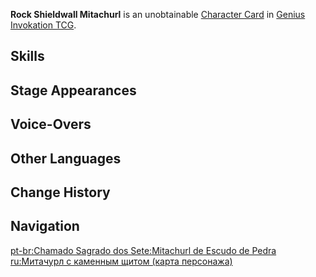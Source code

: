 {{About|the [[Character Card]]|the [[Elite Enemy]]|Rock Shieldwall Mitachurl}}
{{Genius Invokation TCG Infobox
|title       = Rock Shieldwall Mitachurl
|id          = 003601
|features    = Rock Shieldwall Mitachurl
|image       = Rock Shieldwall Mitachurl Character Card.png
|type        = Character Card
|health      = 8
|element     = Geo
|faction     = Monster;Hilichurl
|weapon      = Other Weapons
}}
'''Rock Shieldwall Mitachurl''' is an unobtainable [[Character Card]] in [[Genius Invokation TCG]].

==Skills==
{{Genius Invokation TCG Skills Table}}

==Stage Appearances==
{{Genius Invokation TCG Stage Appearances}}

==Voice-Overs==
{{VO/Enemy
|enemy                   = Brute Rock (Character Card)
|vo_01_00_title          = Character Select
|vo_01_01_tx_en          = {{A|vo gcg monster brute rock selectonstage 01.ogg}} {{A|vo gcg monster brute rock selectonstage 02.ogg}}

|vo_02_00_title          = Da Plama
|vo_02_01_tx_en          = {{A|vo gcg monster brute rock elementalart 01.ogg}} {{A|vo gcg monster brute rock elementalart 02.ogg}} {{A|vo gcg monster brute rock elementalart 03.ogg}}

|vo_03_00_title          = Aba Movo
|vo_03_01_tx_en          = {{A|vo gcg monster brute rock elementalburst 01.ogg}} {{A|vo gcg monster brute rock elementalburst 02.ogg}} {{A|vo gcg monster brute rock elementalburst 03.ogg}}

|vo_04_00_title          = Heavy Hit Taken
|vo_04_01_tx_en          = {{A|vo gcg monster brute rock hitheavy 01.ogg}} {{A|vo gcg monster brute rock hitheavy 02.ogg}} {{A|vo gcg monster brute rock hitheavy 03.ogg}}

|vo_05_00_title          = Defeated
|vo_05_01_tx_en          = {{A|vo gcg monster brute rock die 01.ogg}} {{A|vo gcg monster brute rock die 02.ogg}} {{A|vo gcg monster brute rock die 03.ogg}}
}}

==Other Languages==
{{Other Languages|Transclude=Rock Shieldwall Mitachurl}}

==Change History==
{{Change History|3.7}}

==Navigation==
{{Genius Invokation TCG Navbox|Character Card Unobtainable}}

[[pt-br:Chamado Sagrado dos Sete:Mitachurl de Escudo de Pedra]]
[[ru:Митачурл с каменным щитом (карта персонажа)]]